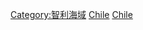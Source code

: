 {{Commonscat|Straits of Chile}}

[[Category:智利海域|Category:智利海域]]
[[Category:南美洲海峽|Chile]]
[[Category:各國海峽|Chile]]